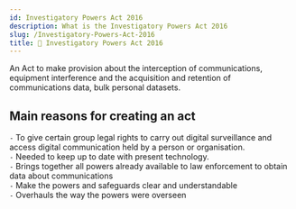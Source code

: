 ```yaml
---
id: Investigatory Powers Act 2016
description: What is the Investigatory Powers Act 2016
slug: /Investigatory-Powers-Act-2016
title: 🔎 Investigatory Powers Act 2016
---
```


<p className="grey">An Act to make provision about the interception of communications, equipment interference and the acquisition and retention of communications data, bulk personal datasets.</p>

## Main reasons for creating an act

`-` To give certain group legal rights to carry out digital surveillance and access digital communication held by a person or organisation. <br />
`-` Needed to keep up to date with present technology. <br />
`-` Brings together all powers already available to law enforcement to obtain data about communications <br />
`-` Make the powers and safeguards clear and understandable <br />
`-` Overhauls the way the powers were overseen <br />
